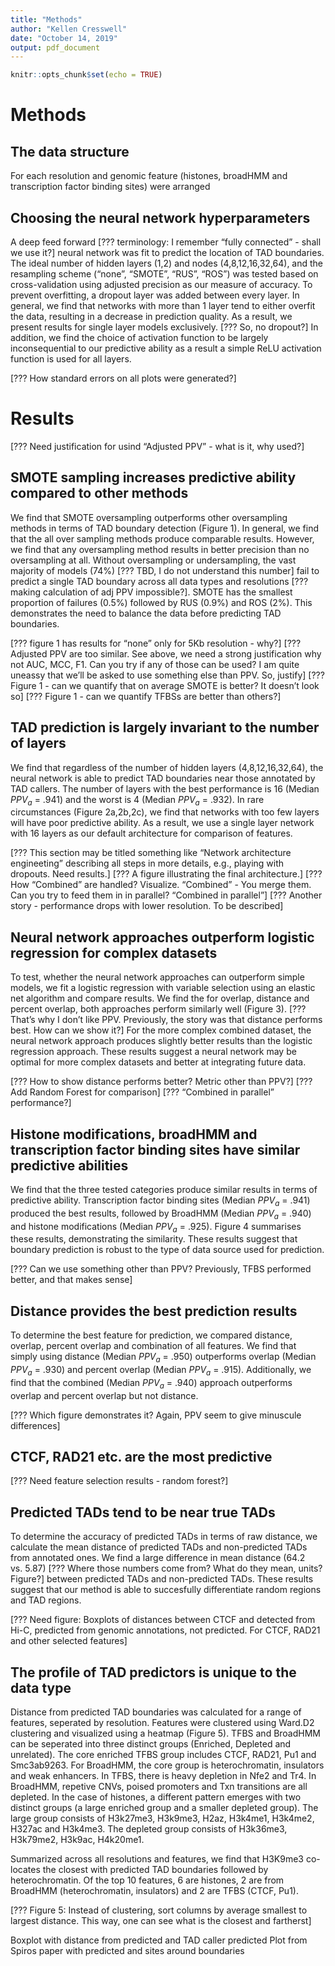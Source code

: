 ```yaml
---
title: "Methods"
author: "Kellen Cresswell"
date: "October 14, 2019"
output: pdf_document
---
```


```r
knitr::opts_chunk$set(echo = TRUE)
```

# Methods

## The data structure

For each resolution and genomic feature (histones, broadHMM and transcription factor binding sites) were arranged 

## Choosing the neural network hyperparameters

A deep feed forward [??? terminology: I remember "fully connected" - shall we use it?] neural network was fit to predict the location of TAD boundaries. The ideal number of hidden layers (1,2) and nodes (4,8,12,16,32,64), and the resampling scheme ("none", "SMOTE", "RUS", "ROS") was tested based on cross-validation using adjusted precision as our measure of accuracy. To prevent overfitting, a dropout layer was added between every layer. In general, we find that networks with more than 1 layer tend to either overfit the data, resulting in a decrease in prediction quality. As a result, we present results for single layer models exclusively. [??? So, no dropout?] In addition, we find the choice of activation function to be largely inconsequential to our predictive ability as a result a simple ReLU activation function is used for all layers. 

[??? How standard errors on all plots were generated?]

# Results

[??? Need justification for usind "Adjusted PPV" - what is it, why used?]

## SMOTE sampling increases predictive ability compared to other methods

We find that SMOTE oversampling outperforms other oversampling methods in terms of TAD boundary detection (Figure 1). In general, we find that the all over sampling methods produce comparable results. However, we find that any oversampling method results in better precision than no oversampling at all. Without oversampling or undersampling, the vast majority of models (74%) [??? TBD, I do not understand this number] fail to predict a single TAD boundary across all data types and resolutions [??? making calculation of adj PPV impossible?]. SMOTE has the smallest proportion of failures (0.5%) followed by RUS (0.9%) and ROS (2%). This demonstrates the need to balance the data before predicting TAD boundaries.

[??? figure 1 has results for "none" only for 5Kb resolution - why?]
[??? Adjusted PPV are too similar. See above, we need a strong justification why not AUC, MCC, F1. Can you try if any of those can be used? I am quite uneassy that we'll be asked to use something else than PPV. So, justify]
[??? Figure 1 - can we quantify that on average SMOTE is better? It doesn't look so]
[??? Figure 1 - can we quantify TFBSs are better than others?]

## TAD prediction is largely invariant to the number of layers

We find that regardless of the number of hidden layers (4,8,12,16,32,64), the neural network is able to predict TAD boundaries near those annotated by TAD callers. The number of layers with the best performance is 16 (Median $PPV_a$ = .941) and the worst is 4 (Median $PPV_a$ = .932). In rare circumstances (Figure 2a,2b,2c), we find that networks with too few layers will have poor predictive ability. As a result, we use a single layer network with 16 layers as our default architecture for comparison of features.

[??? This section may be titled something like "Network architecture engineeting" describing all steps in more details, e.g., playing with dropouts. Need results.]
[??? A figure illustrating the final architecture.]
[??? How "Combined" are handled? Visualize. "Combined" - You merge them. Can you try to feed them in in parallel? "Combined in parallel"]
[??? Another story - performance drops with lower resolution. To be described]

## Neural network approaches outperform logistic regression for complex datasets

To test, whether the neural network approaches can outperform simple models, we fit a logistic regression with variable selection using an elastic net algorithm and compare results. We find the for overlap, distance and percent overlap, both approaches perform similarly well (Figure 3). [??? That's why I don't like PPV. Previously, the story was that distance performs best. How can we show it?] For the more complex combined dataset, the neural network approach produces slightly better results than the logistic regression approach. These results suggest a neural network may be optimal for more complex datasets and better at integrating future data.

[??? How to show distance performs better? Metric other than PPV?]
[??? Add Random Forest for comparison]
[??? "Combined in parallel" performance?]

## Histone modifications, broadHMM and transcription factor binding sites have similar predictive abilities

We find that the three tested categories produce similar results in terms of predictive ability. Transcription factor binding sites (Median $PPV_a$ = .941) produced the best results, followed by BroadHMM (Median $PPV_a$ = .940) and histone modifications (Median $PPV_a$ = .925). Figure 4 summarises these results, demonstrating the similarity. These results suggest that boundary prediction is robust to the type of data source used for prediction.

[??? Can we use something other than PPV? Previously, TFBS performed better, and that makes sense]

## Distance provides the best prediction results

To determine the best feature for prediction, we compared distance, overlap, percent overlap and combination of all features. We find that simply using distance (Median $PPV_a$ = .950) outperforms overlap (Median $PPV_a$ = .930) and percent overlap (Median $PPV_a$ = .915). Additionally, we find that the combined (Median $PPV_a$ = .940) approach outperforms overlap and percent overlap but not distance. 

[??? Which figure demonstrates it? Again, PPV seem to give minuscule differences]

## CTCF, RAD21 etc. are the most predictive

[??? Need feature selection results - random forest?]

## Predicted TADs tend to be near true TADs

To determine the accuracy of predicted TADs in terms of raw distance, we calculate the mean distance of predicted TADs and non-predicted TADs from annotated ones. We find a large difference in mean distance (64.2 vs. 5.87) [??? Where those numbers come from? What do they mean, units? Figure?] between predicted TADs and non-predicted TADs. These results suggest that our method is able to succesfully differentiate random regions and TAD regions.

[??? Need figure: Boxplots of distances between CTCF and detected from Hi-C, predicted from genomic annotations, not predicted. For CTCF, RAD21 and other selected features]

## The profile of TAD predictors is unique to the data type

Distance from predicted TAD boundaries was calculated for a range of features, seperated by resolution. Features were clustered using Ward.D2 clustering and visualized using a heatmap (Figure 5). TFBS and BroadHMM can be seperated into three distinct groups (Enriched, Depleted and unrelated). The core enriched TFBS group includes CTCF, RAD21, Pu1 and Smc3ab9263. For BroadHMM, the core group is heterochromatin, insulators and weak enhancers. In TFBS, there is heavy depletion in Nfe2 and Tr4. In BroadHMM, repetive CNVs, poised promoters and Txn transitions are all depleted. In the case of histones, a different pattern emerges with two distinct groups (a large enriched group and a smaller depleted group). The large group consists of H3k27me3, H3k9me3, H2az, H3k4me1, H3k4me2, H327ac and H3k4me3. The depleted group consists of H3k36me3, H3k79me2, H3k9ac, H4k20me1. 

Summarized across all resolutions and features, we find that H3K9me3 co-locates the closest with predicted TAD boundaries followed by heterochromatin. Of the top 10 features, 6 are histones, 2 are from BroadHMM (heterochromatin, insulators) and 2 are TFBS (CTCF, Pu1).

[??? Figure 5: Instead of clustering, sort columns by average smallest to largest distance. This way, one can see what is the closest and fartherst]

Boxplot with distance from predicted and TAD caller predicted
Plot from Spiros paper with predicted and sites around boundaries



